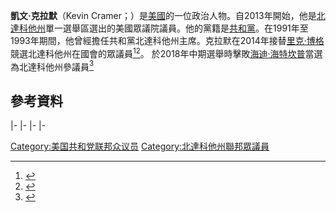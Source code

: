 {{请求翻译|time=2021-01-18}}
{{noteTA
|G1=USState
|G2=USGov
|G3=PP
}}
{{Infobox officeholder
| name = 凱文·克拉默
| image = Kevin Cramer, official portrait, 116th congress 2.jpg
| jr/sr = 联邦参议员
| state = [[北达科他州|北达科他州]]
| alongside = [[约翰·霍文|约翰·霍文]]
| term_start = 2019年01月03日
| term_end = 
| predecessor = [[海迪·海特坎普|海迪·海特坎普]]
| successor = 
| state1 = [[北达科他州|北达科他州]]
| district1 = {{ushr|ND|AL|1}}
| term_start1 = 2013年1月3日
| term_end1 = 2019年1月3日
| predecessor1 = [[里克·博格|里克·博格]]
| successor1 = {{le|凯莉·阿姆斯特朗|Kelly Armstrong}}
| office5 = {{le|北达科他州共和党|North Dakota Republican Party}}主席
| term_start5 = 1991年7月
| term_end5 = 1993年5月
| predecessor5 = {{le|雷顿·弗堡|Layton Freborg}}
| successor5 = {{le|约翰·科斯莫|John Korsmo}}
| birth_name = Kevin John Cramer
| birth_date = {{birth date and age|1961|01|21}}
| birth_place = [[美国|美国]][[北达科他州|北达科他州]][[罗莱特_(北达科他州)|罗莱特]]
| death_date = 
| death_place = 
| party = [[共和黨_(美國)|共和黨]]
| spouse = {{marriage|Kris Cramer|1986}}
| children = 5
| education = {{le|康科迪亚学院（明尼苏达州莫尔黑德）|Concordia College (Moorhead, Minnesota)|康科迪亚学院}} ([[文学士|文学士]])<br>{{le|玛丽大学|University of Mary}} ([[文學碩士|文學碩士]])
|website = {{url|https://www.cramer.senate.gov/|Senate website}}
}}
'''凱文·克拉默'''（Kevin Cramer；{{bd|1961年|1月21日}}）是[[美國|美國]]的一位政治人物。自2013年開始，他是[[北達科他州|北達科他州]]單一選舉區選出的美國眾議院議員。他的黨籍是[[共和黨_(美國)|共和黨]]。在1991年至1993年期間，他曾經擔任共和黨北達科他州主席。克拉默在2014年接替[[里克·博格|里克·博格]]競選北達科他州在國會的眾議員<ref>{{cite web|url=http://www.ourcampaigns.com/RaceDetail.html?RaceID=733298|title=Our Campaigns - ND At-Large - R Primary Race - Jun 12, 2012|work=www.ourcampaigns.com|accessdate=2016-01-04|archive-date=2016-03-04|archive-url=https://web.archive.org/web/20160304042535/http://www.ourcampaigns.com/RaceDetail.html?RaceID=733298|dead-url=no}}</ref><ref>{{cite web |url=http://www.bakkentoday.com/event/article/id/34042/publisher_ID/82/ |title=存档副本 |accessdate=2016-01-04 |deadurl=yes |archiveurl=https://web.archive.org/web/20160112155558/http://www.bakkentoday.com/event/article/id/34042/publisher_ID/82/ |archivedate=2016-01-12 }}</ref>。
於2018年中期選舉時擊敗[[海迪·海特坎普|海迪·海特坎普]]當選為北達科他州參議員<ref>{{cite web|url=https://www.vox.com/2018/11/6/18057438/midterm-election-results-north-dakota-senate-kevin-cramer-winner|title=Kevin Cramer wins North Dakota Senate race|work=www.vox.com|accessdate=2019-03-05|archive-date=2019-03-06|archive-url=https://web.archive.org/web/20190306043651/https://www.vox.com/2018/11/6/18057438/midterm-election-results-north-dakota-senate-kevin-cramer-winner|dead-url=no}}</ref>

== 參考資料 ==
{{reflist}}
{{s-start}}
{{s-ppo}}
{{s-bef|before={{le|雷顿·弗堡|Layton Freborg}}}}
{{s-ttl|title={{le|北达科他州共和党|North Dakota Republican Party}}主席|years=1991年–1993年}}
{{s-aft|after={{le|约翰·科斯莫|John Korsmo}}}}
|-
{{s-bef|before=[[里克·博格|里克·博格]]}}
{{s-ttl|title={{nowrap|[[美國參議員|美國參議員]]{{le|北達科他州美國參議院議員列表|List of United States Senators from North Dakota|北達科他州}}[[共和黨_(美國)|共和黨]]被提名人}}<br>（[[美國參議員類別|第1類]]）|years={{le|2018年北達科他州美國參議院議員選舉|United States Senate election in North Dakota, 2018|2018年}}}}
{{s-inc|recent}}
|-
{{s-par|us-hs}}
{{s-bef|before=[[里克·博格|里克·博格]]}}
{{s-ttl|title=[[北達科他州單一國會選區|北達科他州單一國會選區]]<br>{{le|北達科他州美國眾議院議員列表|List of United States Representatives from North Dakota|眾議院議員}}|years=2013年–2019年}}
{{s-aft|after={{le|凯莉·阿姆斯特朗|Kelly Armstrong}}}}
|-
{{s-par|us-sen}}
{{s-bef|before=[[海迪·海特坎普|海迪·海特坎普]]}}
{{s-ttl|title={{le|北達科他州美國參議院議員列表|List of United States Senators from North Dakota|北達科他州第1類參議員}}|years=2019年-至今|alongside=[[约翰·霍文|约翰·霍文]]}}
{{s-inc}}
|-
{{s-prec|usa}}
{{s-bef|before=[[克里斯滕·希尼玛|克里斯滕·希尼玛]]}}
{{s-ttl|title=[[美國參議員資歷|美國參議員資歷]]|years=第85位}}
{{s-aft|after=[[傑基·罗森|傑基·罗森]]}}
{{s-end}}

{{Current U.S. Senators}}
{{Authority control}}
{{DEFAULTSORT:cramer}}
[[Category:美国共和党联邦众议员|Category:美国共和党联邦众议员]]
[[Category:北達科他州聯邦眾議員|Category:北達科他州聯邦眾議員]]